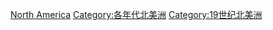 {{Portal|北美洲}}
{{DecadeCategoryNav|decade=1820|topic=北美洲}}
{{Commons category|North America in the 1820s}}

[[Category:1820年代各大洲|North America]]
[[Category:各年代北美洲|Category:各年代北美洲]]
[[Category:19世纪北美洲|Category:19世纪北美洲]]